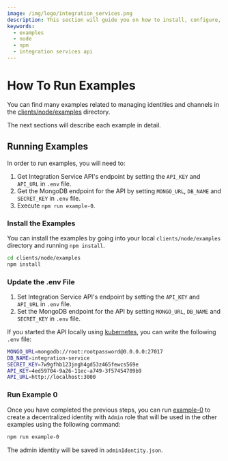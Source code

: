 ```yaml
---
image: /img/logo/integration_services.png
description: This section will guide you on how to install, configure, and run the examples.
keywords:
  - examples
  - node
  - npm
  - integration services api
---
```


# How To Run Examples

You can find many examples related to managing identities and channels in the [clients/node/examples](https://github.com/iotaledger/integration-services/tree/master/clients/node/examples) directory.

The next sections will describe each example in detail.

## Running Examples

In order to run examples, you will need to:

1. Get Integration Service API's endpoint by setting the `API_KEY` and `API_URL` in `.env` file.
2. Get the MongoDB endpoint for the API by setting `MONGO_URL`, `DB_NAME` and `SECRET_KEY` in `.env` file.
3. Execute `npm run example-0`.

### Install the Examples

You can install the examples by going into your local `clients/node/examples` directory and running `npm install`.

```bash
cd clients/node/examples
npm install
```

### Update the .env File

1. Set Integration Service API's endpoint by setting the `API_KEY` and `API_URL` in `.env` file.
2. Set the MongoDB endpoint for the API by setting `MONGO_URL`, `DB_NAME` and `SECRET_KEY` in `.env` file.

If you started the API locally using [kubernetes](../installation/kubernetes/local_setup), you can write
the following `.env` file:

```bash
MONGO_URL=mongodb://root:rootpassword@0.0.0.0:27017
DB_NAME=integration-service
SECRET_KEY=7w9gfhb123jngh4gd53z465fewcs569e
API_KEY=4ed59704-9a26-11ec-a749-3f57454709b9
API_URL=http://localhost:3000
```

### Run Example 0

Once you have completed the previous steps, you can run [example-0](https://github.com/iotaledger/integration-services/blob/master/clients/node/examples/0-MakeRootIdentityAdmin.ts) to create a decentralized identity with `Admin` role
that will be used in the other examples using the following command:

```bash
npm run example-0
```

The admin identity will be saved in `adminIdentity.json`.
